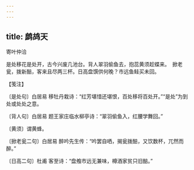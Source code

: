 ```yaml
---
---
---
```

title: 鹧鸪天
---



寄叶仲洽





是处移花是处开，古今兴废几池台。背人翠羽偷鱼去，抱蕊黄须趁蝶来。　掀老瓮，拨新醅，客来且尽两三杯。日高盘馔供何晚？市远鱼鲑买未回。





【笺注】


〔是处句〕白居易 移牡丹栽诗：“红芳堪惜还堪恨，百处移将百处开。”“是处”为到处或处处之意。

〔背人句〕白居易 题王家庄临水柳亭诗：“翠羽偷鱼入，红腰学舞回。”

〔黄须〕谓黄蜂。

〔掀老瓮二句〕白居易 醉吟先生传：“吟罢自哂，揭瓮拨醅，又饮数杯，兀然而醉。”

〔日高二句〕杜甫 客至诗：“盘飧市远无兼味，樽酒家贫只旧醅。”